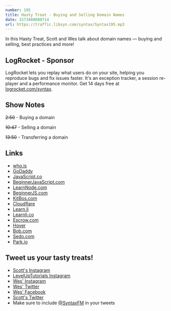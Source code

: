 ```yaml
---
number: 195
title: Hasty Treat - Buying and Selling Domain Names
date: 1573480800714
url: https://traffic.libsyn.com/syntax/Syntax195.mp3
---
```


In this Hasty Treat, Scott and Wes talk about domain names — buying and selling, best practices and more!

## LogRocket - Sponsor
LogRocket lets you replay what users do on your site, helping you reproduce bugs and fix issues faster. It's an exception tracker, a session re-player and a performance monitor. Get 14 days free at [logrocket.com/syntax](https://logrocket.com/syntax).

## Show Notes

~~2:50~~ - Buying a domain

~~10:47~~ - Selling a domain

~~13:50~~ - Transferring a domain

## Links
* [who.is](https://who.is/)
* [GoDaddy](https://www.godaddy.com/)
* [JavaScript.co](https://javascript.co/)
* [BeginnerJavaScript.com](https://www.beginnerjavascript.com/)
* [LearnNode.com](https://learnnode.com/)
* [BeginnerJS.com](https://beginnerjs.com/)
* [KitBos.com](https://kitbos.com/)
* [Cloudflare](https://www.cloudflare.com/)
* [Learn.li](http://learn.li/)
* [Learnli.co](http://learnli.co/)
* [Escrow.com](http://escrow.com/)
* [Hover](https://hover.com/)
* [Bob.com](http://bob.com)
* [Sedo.com](https://sedo.com/)
* [Park.io](https://park.io/)

## Tweet us your tasty treats!
* [Scott's Instagram](https://www.instagram.com/stolinski/)
* [LevelUpTutorials Instagram](https://www.instagram.com/LevelUpTutorials/)
* [Wes' Instagram](https://www.instagram.com/wesbos/)
* [Wes' Twitter](https://twitter.com/wesbos)
* [Wes' Facebook](https://www.facebook.com/wesbos.developer)
* [Scott's Twitter](https://twitter.com/stolinski)
* Make sure to include [@SyntaxFM](https://twitter.com/SyntaxFM) in your tweets